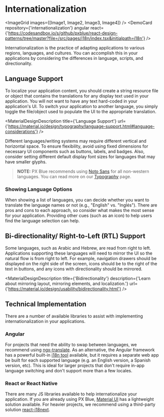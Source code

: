 
<!-- KEYWORDS: design pattern internationalization i18n language translate translation -->

# Internationalization

<ImageGrid images={[Image1, Image2, Image3, Image4]} />
<DemoCard repository={'internationalization'} angular react={'https://codesandbox.io/s/github/pxblue/react-design-patterns/tree/master?file=/src/pages/i18n/index.tsx&initialpath=i18n'} />

Internationalization is the practice of adapting applications to various regions, languages, and cultures. You can accomplish this in your applications by considering the differences in language, scripts, and directionality.

## Language Support

To localize your application content, you should create a string resource file or object that contains the translations for any display text used in your application. You will not want to have any text hard-coded in your application's UI. To switch your application to another language, you simply toggle the file/object used to populate the UI to the appropriate translation.

<MaterialDesignDescription
    title={'Language Support'}
    url={'https://material.io/design/typography/language-support.html#language-considerations'}
/>

Different languages/writing systems may require different vertical and horizontal space. To ensure flexibility, avoid using fixed dimensions for necessary UI components such as buttons, labels, and badges. Also, consider setting different default display font sizes for languages that may have smaller glyphs.

> **NOTE:** PX Blue recommends using [Noto Sans](https://www.google.com/get/noto/#sans-lgc) for all non-western languages. You can read more on our [Typography](/style/typography) page.

### Showing Language Options

When showing a list of languages, you can decide whether you want to translate the language names or not (e.g., "English" vs. "Inglés"). There are pros and cons to each approach, so consider what makes the most sense for your application. Providing other cues (such as an icon) to help users find the language selection can help.

## Bi-directionality/ Right-to-Left (RTL) Support

Some languages, such as Arabic and Hebrew, are read from right to left. Applications supporting these languages will need to mirror the UI so the natural flow is from right to left. For example, navigation drawers should be displayed on the right side of the screen, icons should be to the right of the text in buttons, and any icons with directionality should be mirrored.

<MaterialDesignDescription
    title={'Bidirectionality'}
    description={'Learn about mirroring layout, mirroring elements, and localization.'}
    url={'https://material.io/design/usability/bidirectionality.html'}
/>

## Technical Implementation

There are a number of available libraries to assist with implementing internationalization in your applications.

### Angular

For projects that need the ability to swap between languages, we recommend using [ngx-translate](https://github.com/ngx-translate/core). As an alternative, the Angular framework has a powerful built-in [i18n tool](https://angular.io/guide/i18n) available, but it requires a separate web app be built for each supported language (e.g. an English version, a Spanish version, etc). This is ideal for larger projects that don't require in-app language switching and don't support more than a few locales.

### React or React Native

There are many JS libraries available to help internationalize your application. If you are already using PX Blue, [Material UI](https://material-ui.com/guides/localization/) has a lightweight solution available.
For heavier projects, we recommend using a third-party solution [react-i18next](https://github.com/i18next/react-i18next).

